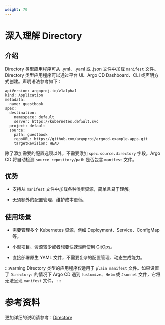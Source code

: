 ```yaml
---
weight: 70
---
```


# 深入理解 Directory

## 介绍

Directory 类型应用程序可从 .yml、.yaml 或 .json 文件中加载 `manifest` 文件。Directory 类型应用程序可以通过平台 UI、Argo CD Dashboard、CLI 或声明方式创建。声明语法参考如下：

```
apiVersion: argoproj.io/v1alpha1
kind: Application
metadata:
  name: guestbook
spec:
  destination:
    namespace: default
    server: https://kubernetes.default.svc
  project: default
  source:
    path: guestbook
    repoURL: https://github.com/argoproj/argocd-example-apps.git
    targetRevision: HEAD
```

除了添加需要的配置选项以外，不需要添加 `spec.source.directory` 字段。Argo CD 将自动检测 `source repository/path` 是否包含 `manifest` 文件。

## 优势

- 支持从 `manifest` 文件中加载各种类型资源，简单且易于理解。

- 无须额外的配置管理，维护成本更低。

## 使用场景

- 需要管理多个 Kubernetes 资源，例如 Deployment、Service、ConfigMap 等。

- 小型项目、资源较少或者想要快速理解使用 GitOps。

- 直接部署原生 YAML 文件，不需要复杂的配置管理、动态生成能力。

:::warning
Directory 类型的应用程序仅适用于 `plain manifest` 文件。如果设置了 `Directory:` 的情况下 Argo CD 遇到 `Kustomize`、`Helm` 或 `Jsonnet` 文件，它将无法呈现 `manifest` 文件。
:::

# 参考资料
更加详细的说明请参考：[Directory](https://argo-cd.readthedocs.io/en/stable/user-guide/directory/)
